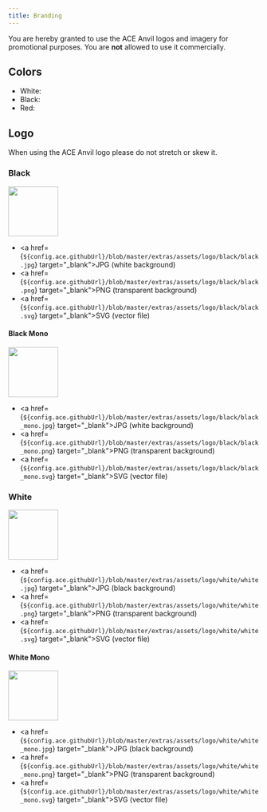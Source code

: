 ```yaml
---
title: Branding
---
```




You are hereby granted to use the ACE Anvil logos and imagery for promotional purposes. You are **not** allowed to use it commercially.

## Colors

- <BrandingColorBox colorHex="#ffffff">White:</BrandingColorBox>
- <BrandingColorBox colorHex="#000000">Black:</BrandingColorBox>
- <BrandingColorBox colorHex="#ba2619">Red:</BrandingColorBox>

## Logo

When using the ACE Anvil logo please do not stretch or skew it.

### Black

<div class="not-content">
  <img class="bg-white" src="/images/logo/logo-black.webp" height="100" />
</div>

- <a href={`${config.ace.githubUrl}/blob/master/extras/assets/logo/black/black.jpg`} target="_blank">JPG (white background)</a>
- <a href={`${config.ace.githubUrl}/blob/master/extras/assets/logo/black/black.png`} target="_blank">PNG (transparent background)</a>
- <a href={`${config.ace.githubUrl}/blob/master/extras/assets/logo/black/black.svg`} target="_blank">SVG (vector file)</a>

#### Black Mono

<div class="not-content">
  <img class="bg-white" src="/images/logo/logo-black_mono.webp" height="100" />
</div>

- <a href={`${config.ace.githubUrl}/blob/master/extras/assets/logo/black/black_mono.jpg`} target="_blank">JPG (white background)</a>
- <a href={`${config.ace.githubUrl}/blob/master/extras/assets/logo/black/black_mono.png`} target="_blank">PNG (transparent background)</a>
- <a href={`${config.ace.githubUrl}/blob/master/extras/assets/logo/black/black_mono.svg`} target="_blank">SVG (vector file)</a>

### White

<div class="not-content">
  <img class="bg-black" src="/images/logo/logo-white.webp" height="100" />
</div>

- <a href={`${config.ace.githubUrl}/blob/master/extras/assets/logo/white/white.jpg`} target="_blank">JPG (black background)</a>
- <a href={`${config.ace.githubUrl}/blob/master/extras/assets/logo/white/white.png`} target="_blank">PNG (transparent background)</a>
- <a href={`${config.ace.githubUrl}/blob/master/extras/assets/logo/white/white.svg`} target="_blank">SVG (vector file)</a>

#### White Mono

<div class="not-content">
  <img class="bg-black" src="/images/logo/logo-white_mono.webp" height="100" />
</div>

- <a href={`${config.ace.githubUrl}/blob/master/extras/assets/logo/white/white_mono.jpg`} target="_blank">JPG (black background)</a>
- <a href={`${config.ace.githubUrl}/blob/master/extras/assets/logo/white/white_mono.png`} target="_blank">PNG (transparent background)</a>
- <a href={`${config.ace.githubUrl}/blob/master/extras/assets/logo/white/white_mono.svg`} target="_blank">SVG (vector file)</a>
